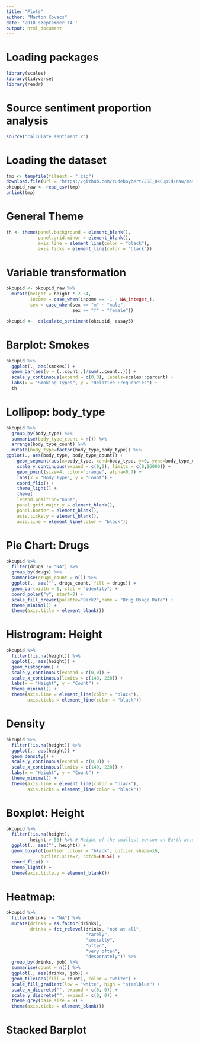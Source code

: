 ```yaml
---
title: "Plots"
author: "Marton Kovacs"
date: '2018 szeptember 14 '
output: html_document
---
```


# Loading packages
```r
library(scales)
library(tidyverse)
library(readr)
```

# Source sentiment proportion analysis

```r
source("calculate_sentiment.r")
```

# Loading the dataset
```r
tmp <- tempfile(fileext = ".zip")
download.file(url = "https://github.com/rudeboybert/JSE_OkCupid/raw/master/profiles.csv.zip", destfile = tmp)
okcupid_raw <- read_csv(tmp)
unlink(tmp)
```

# General Theme
```r
th <- theme(panel.background = element_blank(),
            panel.grid.minor = element_blank(),
            axis.line = element_line(color = "black"),
            axis.ticks = element_line(color = "black"))
```

# Variable transformation
```r
okcupid <- okcupid_raw %>% 
  mutate(height = height * 2.54,
         income = case_when(income == -1 ~ NA_integer_),
         sex = case_when(sex == "m" ~ "male",
                         sex == "f" ~ "female"))

okcupid <-  calculate_sentiment(okcupid, essay3)
```

# Barplot: Smokes
```r
okcupid %>% 
  ggplot(., aes(smokes)) +
  geom_bar(aes(y = (..count..)/sum(..count..))) + 
  scale_y_continuous(expand = c(0,0), labels=scales::percent) +
  labs(x = "Smoking Types", y = "Relative Frequencies") +
  th
```

# Lollipop: body_type
```r
okcupid %>%
  group_by(body_type) %>% 
  summarise(body_type_count = n()) %>%
  arrange(body_type_count) %>% 
  mutate(body_type=factor(body_type,body_type)) %>%
ggplot(., aes(body_type, body_type_count)) +
    geom_segment(aes(x=body_type, xend=body_type, y=0, yend=body_type_count)) +
    scale_y_continuous(expand = c(0,0), limits = c(0,16000)) +
    geom_point(size=4, color="orange", alpha=0.7) +
    labs(x = "Body Type", y = "Count") +
    coord_flip() +
    theme_light() +
    theme(
    legend.position="none",
    panel.grid.major.y = element_blank(),
    panel.border = element_blank(),
    axis.ticks.y = element_blank(),
    axis.line = element_line(color = "black"))

```

# Pie Chart: Drugs
```r
okcupid %>%
  filter(drugs != "NA") %>% 
  group_by(drugs) %>% 
  summarise(drugs_count = n()) %>% 
  ggplot(., aes("", drugs_count, fill = drugs)) +
  geom_bar(width = 1, stat = "identity") +
  coord_polar("y", start=0) +
  scale_fill_brewer(palette="Dark2",name = "Drug Usage Rate") +
  theme_minimal() +
  theme(axis.title = element_blank())
```

# Histrogram: Height
```r
okcupid %>%
  filter(!is.na(height)) %>% 
  ggplot(., aes(height)) +
  geom_histogram() +
  scale_y_continuous(expand = c(0,0)) +
  scale_x_continuous(limits = c(140, 220)) +
  labs(x = "Height", y = "Count") +
  theme_minimal() +
  theme(axis.line = element_line(color = "black"),
        axis.ticks = element_line(color = "black"))
```

# Density
```r
okcupid %>% 
  filter(!is.na(height)) %>% 
  ggplot(., aes(height)) +
  geom_density() +
  scale_y_continuous(expand = c(0,0)) +
  scale_x_continuous(limits = c(140, 220)) +
  labs(x = "Height", y = "Count") +
  theme_minimal() +
  theme(axis.line = element_line(color = "black"),
        axis.ticks = element_line(color = "black"))
```

# Boxplot: Height
```r
okcupid %>%
  filter(!is.na(height),
         height > 56) %>% # Height of the smallest person on Earth accorrding to Guiness World Record 2012
  ggplot(., aes("", height)) + 
  geom_boxplot(outlier.colour = "black", outlier.shape=16,
             outlier.size=2, notch=FALSE) +
  coord_flip() +
  theme_light() +
  theme(axis.title.y = element_blank())

```

# Heatmap: 
```r
okcupid %>%
  filter(drinks != "NA") %>% 
  mutate(drinks = as.factor(drinks),
         drinks = fct_relevel(drinks, "not at all",
                              "rarely",
                              "socially",
                              "often",
                              "very often",
                              "desperately")) %>%
  group_by(drinks, job) %>% 
  summarise(count = n()) %>% 
  ggplot(., aes(drinks, job)) +
  geom_tile(aes(fill = count), color = "white") +
  scale_fill_gradient(low = "white", high = "steelblue") +
  scale_x_discrete("", expand = c(0, 0)) + 
  scale_y_discrete("", expand = c(0, 0)) + 
  theme_grey(base_size = 9) + 
  theme(axis.ticks = element_blank())
```

# Stacked Barplot
```r

```